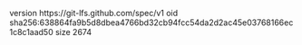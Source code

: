 version https://git-lfs.github.com/spec/v1
oid sha256:638864fa9b5d8dbea4766bd32cb94fcc54da2d2ac45e03768166ec1c8c1aad50
size 2674
